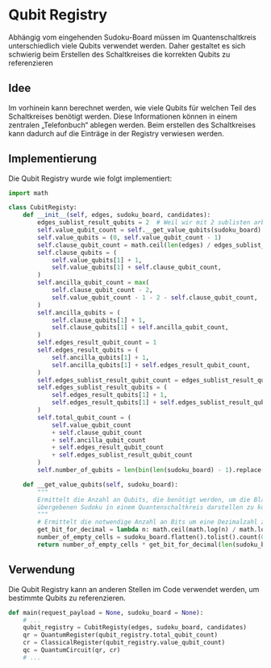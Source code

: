 # Qubit Registry

Abhängig vom eingehenden Sudoku-Board müssen im Quantenschaltkreis unterschiedlich viele Qubits verwendet werden.
Daher gestaltet es sich schwierig beim Erstellen des Schaltkreises die korrekten Qubits zu referenzieren

## Idee
Im vorhinein kann berechnet werden, wie viele Qubits für welchen Teil des Schaltkreises
benötigt werden. Diese Informationen können in einem zentralen „Telefonbuch“ ablegen werden.
Beim erstellen des Schaltkreises kann dadurch auf die Einträge in der Registry verwiesen werden.

## Implementierung
Die Qubit Registry wurde wie folgt implementiert:

```python {3}
import math

class CubitRegisty:
    def __init__(self, edges, sudoku_board, candidates):
        edges_sublist_result_qubits = 2  # Weil wir mit 2 sublisten arbeiten
        self.value_qubit_count = self.__get_value_qubits(sudoku_board)
        self.value_qubits = (0, self.value_qubit_count - 1)
        self.clause_qubit_count = math.ceil(len(edges) / edges_sublist_result_qubits)
        self.clause_qubits = (
            self.value_qubits[1] + 1,
            self.value_qubits[1] + self.clause_qubit_count,
        )
        self.ancilla_qubit_count = max(
            self.clause_qubit_count - 2,
            self.value_qubit_count - 1 - 2 - self.clause_qubit_count,
        )
        self.ancilla_qubits = (
            self.clause_qubits[1] + 1,
            self.clause_qubits[1] + self.ancilla_qubit_count,
        )
        self.edges_result_qubit_count = 1
        self.edges_result_qubits = (
            self.ancilla_qubits[1] + 1,
            self.ancilla_qubits[1] + self.edges_result_qubit_count,
        )
        self.edges_sublist_result_qubit_count = edges_sublist_result_qubits
        self.edges_sublist_result_qubits = (
            self.edges_result_qubits[1] + 1,
            self.edges_result_qubits[1] + self.edges_sublist_result_qubit_count,
        )
        self.total_qubit_count = (
            self.value_qubit_count
            + self.clause_qubit_count
            + self.ancilla_qubit_count
            + self.edges_result_qubit_count
            + self.edges_sublist_result_qubit_count
        )
        self.number_of_qubits = len(bin(len(sudoku_board) - 1).replace("0b", ""))

    def __get_value_qubits(self, sudoku_board):
        """
        Ermittelt die Anzahl an Qubits, die benötigt werden, um die Blanks in dem
        übergebenen Sudoku in einem Quantenschaltkreis darstellen zu können.
        """
        # Ermittelt die notwendige Anzahl an Bits um eine Dezimalzahl zu speichern.
        get_bit_for_decimal = lambda n: math.ceil(math.log(n) / math.log(2))
        number_of_empty_cells = sudoku_board.flatten().tolist().count(0)
        return number_of_empty_cells * get_bit_for_decimal(len(sudoku_board))

```

## Verwendung
Die Qubit Registry kann an anderen Stellen im Code verwendet werden, um bestimmte Qubits zu referenzieren.

```python {3} /qubit_registry/
def main(request_payload = None, sudoku_board = None):
    # ...
    qubit_registry = CubitRegisty(edges, sudoku_board, candidates)
    qr = QuantumRegister(qubit_registry.total_qubit_count)
    cr = ClassicalRegister(qubit_registry.value_qubit_count)
    qc = QuantumCircuit(qr, cr)
    # ...

```